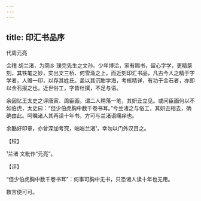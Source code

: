 ```yaml
---
---
---
```

title: 印汇书品序
---



代周元亮





会稽 胡兰渚，为冏乡 璞完先生之文孙。少年博洽，家有赐书，留心字学，更精篆刻，其铁笔之妙，实出文三桥、何雪渔之上。而近刻印汇书品，凡古今人之精于字学者，人赠一印，以存其姓氏。盖以其沉酣学海，考核精详，有功于金石者，亦即以金石报之也。近世俗工，字皆杜撰，不足与语。

余因忆王太史之评唐寅、周臣画，谓二人稍落一笔，其妍丑立见。或问臣画何以不如伯虎，太史曰：“但少伯虎胸中数千卷书耳。”今兰渚之与俗工，其妍丑相去，确确由此。呵嘱诸人其再读十年书，方可与兰渚语痛痒也。

余酷好印章，亦曾深加考究，咄咄兰渚¹，幸勿以门外汉目之。

【校】

¹兰渚 文粃作“元亮”。

【评】

“但少伯虎胸中数千卷书耳”：何事可胸中无书，只恐诸人读十年也无用。

数言便可可。